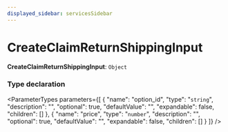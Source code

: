 ```yaml
---
displayed_sidebar: servicesSidebar
---
```



# CreateClaimReturnShippingInput

 **CreateClaimReturnShippingInput**: `Object`

### Type declaration

<ParameterTypes parameters={[
  {
    "name": "option_id",
    "type": "`string`",
    "description": "",
    "optional": true,
    "defaultValue": "",
    "expandable": false,
    "children": []
  },
  {
    "name": "price",
    "type": "`number`",
    "description": "",
    "optional": true,
    "defaultValue": "",
    "expandable": false,
    "children": []
  }
]} />
